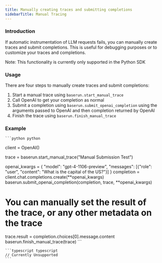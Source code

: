 ```yaml
---
title: Manually creating traces and submitting completions
sidebarTitle: Manual Tracing
---
```


### Introduction

If automatic instrumentation of LLM requests fails, you can manually create traces and submit completions. This is useful for debugging purposes or to customize your traces and completions.

Note: This functionality is currently only supported in the Python SDK

### Usage

There are four steps to manually create traces and submit completions:

1. Start a manual trace using `baserun.start_manual_trace`
2. Call OpenAI to get your completion as normal
3. Submit a completion using `baserun.submit_openai_completion` using the arguments passed to OpenAI and then completion returned by OpenAI
4. Finish the trace using `baserun.finish_manual_trace`

### Example

<CodeGroup>

    ```python python
client = OpenAI()

trace = baserun.start_manual_trace("Manual Submission Test")

openai_kwargs = {
    "model": "gpt-4-1106-preview",
    "messages": [{"role": "user", "content": "What is the capital of the US?"}]
}
completion = client.chat.completions.create(**openai_kwargs)
baserun.submit_openai_completion(completion, trace, **openai_kwargs)

# You can manually set the result of the trace, or any other metadata on the trace
trace.result = completion.choices[0].message.content
baserun.finish_manual_trace(trace)
    ```

    ```typescript typescript
    // Currently Unsupported
    ```

</CodeGroup>

